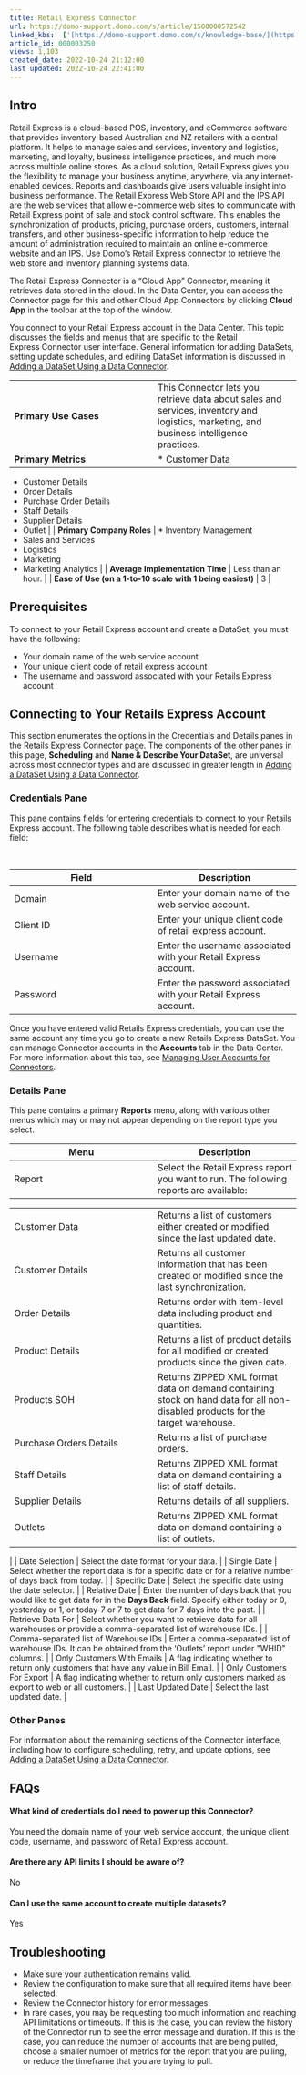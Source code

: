 ```yaml
---
title: Retail Express Connector
url: https://domo-support.domo.com/s/article/1500000572542
linked_kbs:  ['[https://domo-support.domo.com/s/knowledge-base/](https://domo-support.domo.com/s/knowledge-base/)', '[https://domo-support.domo.com/s/](https://domo-support.domo.com/s/)', '[https://domo-support.domo.com/s/topic/0TO5w000000ZammGAC](https://domo-support.domo.com/s/topic/0TO5w000000ZammGAC)', '[https://domo-support.domo.com/s/topic/0TO5w000000ZanLGAS](https://domo-support.domo.com/s/topic/0TO5w000000ZanLGAS)', '[https://domo-support.domo.com/s/topic/0TO5w000000ZaoQGAS](https://domo-support.domo.com/s/topic/0TO5w000000ZaoQGAS)', '[https://domo-support.domo.com/s/article/360042926274](https://domo-support.domo.com/s/article/360042926274)', '[https://domo-support.domo.com/s/article/360042926054](https://domo-support.domo.com/s/article/360042926054)', '[https://domo-support.domo.com/s/article/1500000572542](https://domo-support.domo.com/s/article/1500000572542)', '[https://domo-support.domo.com/s/topic/0TO5w000000ZaoQGAS/api-connectors](https://domo-support.domo.com/s/topic/0TO5w000000ZaoQGAS/api-connectors)', '[https://domo-support.domo.com/s/article/360043429933](https://domo-support.domo.com/s/article/360043429933)', '[https://domo-support.domo.com/s/article/360043429953](https://domo-support.domo.com/s/article/360043429953)', '[https://domo-support.domo.com/s/article/360042925494](https://domo-support.domo.com/s/article/360042925494)', '[https://domo-support.domo.com/s/article/4408174643607](https://domo-support.domo.com/s/article/4408174643607)', '[https://domo-support.domo.com/s/article/360043429913](https://domo-support.domo.com/s/article/360043429913)', '[https://domo-support.domo.com/s/login/](https://domo-support.domo.com/s/login/)']
article_id: 000003250
views: 1,103
created_date: 2022-10-24 21:12:00
last updated: 2022-10-24 22:41:00
---
```




Intro
-----


Retail Express is a cloud-based POS, inventory, and eCommerce software that provides inventory-based Australian and NZ retailers with a central platform. It helps to manage sales and services, inventory and logistics, marketing, and loyalty, business intelligence practices, and much more across multiple online stores. As a cloud solution, Retail Express gives you the flexibility to manage your business anytime, anywhere, via any internet-enabled devices. Reports and dashboards give users valuable insight into business performance. The Retail Express Web Store API and the IPS API are the web services that allow e-commerce web sites to communicate with Retail Express point of sale and stock control software. This enables the synchronization of products, pricing, purchase orders, customers, internal transfers, and other business-specific information to help reduce the amount of administration required to maintain an online e-commerce website and an IPS. Use Domo's Retail Express connector to retrieve the web store and inventory planning systems data.


The Retail Express Connector is a "Cloud App" Connector, meaning it retrieves data stored in the cloud. In the Data Center, you can access the Connector page for this and other Cloud App Connectors by clicking **Cloud App** in the toolbar at the top of the window.


You connect to your Retail Express account in the Data Center. This topic discusses the fields and menus that are specific to the Retail Express Connector user interface. General information for adding DataSets, setting update schedules, and editing DataSet information is discussed in [Adding a DataSet Using a Data Connector](/s/article/360042926274).




|  |  |
| --- | --- |
| **Primary Use Cases** | This Connector lets you retrieve data about sales and services, inventory and logistics, marketing, and business intelligence practices. |
| **Primary Metrics** | * Customer Data
* Customer Details
* Order Details
* Purchase Order Details
* Staff Details
* Supplier Details
* Outlet
 |
| **Primary Company Roles** | * Inventory Management
* Sales and Services
* Logistics
* Marketing
* Marketing Analytics
 |
| **Average Implementation Time** | Less than an hour. |
| **Ease of Use (on a 1-to-10 scale with 1 being easiest)** | 3 |


Prerequisites
-------------


To connect to your Retail Express account and create a DataSet, you must have the following:


* Your domain name of the web service account
* Your unique client code of retail express account
* The username and password associated with your Retails Express account


Connecting to Your Retails Express Account
------------------------------------------


This section enumerates the options in the Credentials and Details panes in the Retails Express Connector page. The components of the other panes in this page, **Scheduling** and **Name & Describe Your DataSet**, are universal across most connector types and are discussed in greater length in [Adding a DataSet Using a Data Connector](/s/article/360042926274).


### Credentials Pane


This pane contains fields for entering credentials to connect to your Retails Express account. The following table describes what is needed for each field:


 




| Field | Description |
| --- | --- |
| Domain | Enter your domain name of the web service account. |
| Client ID | Enter your unique client code of retail express account. |
| Username | Enter the username associated with your Retail Express account. |
| Password | Enter the password associated with your Retail Express account. |


Once you have entered valid Retails Express credentials, you can use the same account any time you go to create a new Retails Express DataSet. You can manage Connector accounts in the **Accounts** tab in the Data Center. For more information about this tab, see [Managing User Accounts for Connectors](/s/article/360042926054).


### Details Pane


This pane contains a primary **Reports** menu, along with various other menus which may or may not appear depending on the report type you select.




| Menu | Description |
| --- | --- |
| Report | Select the Retail Express report you want to run. The following reports are available:

|  |  |
| --- | --- |
| Customer Data | Returns a list of customers either created or modified since the last updated date. |
| Customer Details | Returns all customer information that has been created or modified since the last synchronization. |
| Order Details | Returns order with item-level data including product and quantities. |
| Product Details | Returns a list of product details for all modified or created products since the given date. |
| Products SOH | Returns ZIPPED XML format data on demand containing stock on hand data for all non-disabled products for the target warehouse. |
| Purchase Orders Details | Returns a list of purchase orders. |
| Staff Details | Returns ZIPPED XML format data on demand containing a list of staff details. |
| Supplier Details | Returns details of all suppliers. |
| Outlets | Returns ZIPPED XML format data on demand containing a list of outlets. |

 |
| Date Selection | Select the date format for your data. |
| Single Date | Select whether the report data is for a specific date or for a relative number of days back from today. |
| Specific Date | Select the specific date using the date selector. |
| Relative Date | Enter the number of days back that you would like to get data for in the **Days Back** field. Specify either today or 0, yesterday or 1, or today-7 or 7 to get data for 7 days into the past. |
| Retrieve Data For | Select whether you want to retrieve data for all warehouses or provide a comma-separated list of warehouse IDs. |
| Comma-separated list of Warehouse IDs | Enter a comma-separated list of warehouse IDs. It can be obtained from the 'Outlets' report under \"WHID\" columns. |
| Only Customers With Emails | A flag indicating whether to return only customers that have any value in Bill Email. |
| Only Customers For Export | A flag indicating whether to return only customers marked as export to web or all customers. |
| Last Updated Date | Select the last updated date. |


### Other Panes


For information about the remaining sections of the Connector interface, including how to configure scheduling, retry, and update options, see [Adding a DataSet Using a Data Connector](/s/article/360042926274).


FAQs
----


#### What kind of credentials do I need to power up this Connector?


You need the domain name of your web service account, the unique client code, username, and password of Retail Express account.


#### Are there any API limits I should be aware of?


No


#### Can I use the same account to create multiple datasets?


Yes


Troubleshooting
---------------


* Make sure your authentication remains valid.
* Review the configuration to make sure that all required items have been selected.
* Review the Connector history for error messages.
* In rare cases, you may be requesting too much information and reaching API limitations or timeouts. If this is the case, you can review the history of the Connector run to see the error message and duration. If this is the case, you can reduce the number of accounts that are being pulled, choose a smaller number of metrics for the report that you are pulling, or reduce the timeframe that you are trying to pull.
